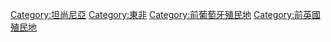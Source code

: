 {{catmore}}
{{Commonscat|Zanzibar}}

[[Category:坦尚尼亞|Category:坦尚尼亞]]
[[Category:東非|Category:東非]]
[[Category:前葡萄牙殖民地|Category:前葡萄牙殖民地]]
[[Category:前英國殖民地|Category:前英國殖民地]]